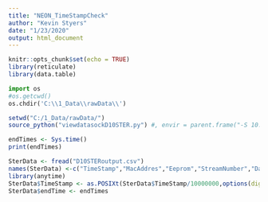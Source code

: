 ```yaml
---
title: "NEON_TimeStampCheck"
author: "Kevin Styers"
date: "1/23/2020"
output: html_document
---
```


```r
knitr::opts_chunk$set(echo = TRUE)
library(reticulate)
library(data.table)
```

```python
import os
#os.getcwd()
os.chdir('C:\\1_Data\\rawData\\')
```

```r
setwd("C:/1_Data/rawData/")
source_python("viewdatasockD10STER.py") #, envir = parent.frame("-S 10.110.17.2","-c"))
```

```r
endTimes <- Sys.time()
print(endTimes)

SterData <- fread("D10STERoutput.csv")
names(SterData) <-c("TimeStamp","MacAddres","Eeprom","StreamNumber","Data")
library(anytime)
SterData$TimeStamp <- as.POSIXt(SterData$TimeStamp/10000000,options(digits.secs=2))
SterData$endTime <- endTimes
```